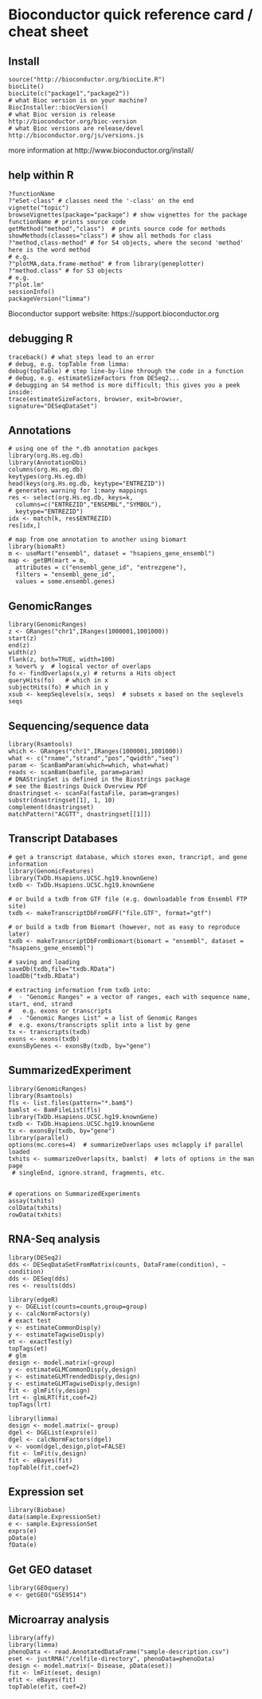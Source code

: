 # Bioconductor quick reference card / cheat sheet

## Install

```
source("http://bioconductor.org/biocLite.R")
biocLite()
biocLite(c("package1","package2"))
# what Bioc version is on your machine?
BiocInstaller::biocVersion()
# what Bioc version is release
http://bioconductor.org/bioc-version
# what Bioc versions are release/devel
http://bioconductor.org/js/versions.js
```

more information at http://www.bioconductor.org/install/

## help within R

```
?functionName
?"eSet-class" # classes need the '-class' on the end
vignette("topic")
browseVignettes(package="package") # show vignettes for the package
functionName # prints source code
getMethod("method","class")  # prints source code for methods
showMethods(classes="class") # show all methods for class
?"method,class-method" # for S4 objects, where the second 'method' here is the word method
# e.g.
?"plotMA,data.frame-method" # from library(geneplotter)
?"method.class" # for S3 objects
# e.g.
?"plot.lm"
sessionInfo()
packageVersion("limma")
```

Bioconductor support website: https://support.bioconductor.org

## debugging R

```
traceback() # what steps lead to an error
# debug, e.g. topTable from limma:
debug(topTable) # step line-by-line through the code in a function
# debug, e.g. estimateSizeFactors from DESeq2...
# debugging an S4 method is more difficult; this gives you a peek inside:
trace(estimateSizeFactors, browser, exit=browser, signature="DESeqDataSet")
```

## Annotations

```
# using one of the *.db annotation packges
library(org.Hs.eg.db)
library(AnnotationDbi)
columns(org.Hs.eg.db)
keytypes(org.Hs.eg.db)
head(keys(org.Hs.eg.db, keytype="ENTREZID"))
# generates warning for 1:many mappings
res <- select(org.Hs.eg.db, keys=k,
  columns=c("ENTREZID","ENSEMBL","SYMBOL"),
  keytype="ENTREZID")
idx <- match(k, res$ENTREZID)
res[idx,]
```

```
# map from one annotation to another using biomart
library(biomaRt)
m <- useMart("ensembl", dataset = "hsapiens_gene_ensembl")
map <- getBM(mart = m,
  attributes = c("ensembl_gene_id", "entrezgene"),
  filters = "ensembl_gene_id", 
  values = some.ensembl.genes)
```


## GenomicRanges

```
library(GenomicRanges)
z <- GRanges("chr1",IRanges(1000001,1001000))
start(z)
end(z)
width(z)
flank(z, both=TRUE, width=100)
x %over% y  # logical vector of overlaps
fo <- findOverlaps(x,y) # returns a Hits object
queryHits(fo)   # which in x
subjectHits(fo) # which in y 
xsub <- keepSeqlevels(x, seqs)  # subsets x based on the seqlevels seqs
```

## Sequencing/sequence data

```
library(Rsamtools)
which <- GRanges("chr1",IRanges(1000001,1001000))
what <- c("rname","strand","pos","qwidth","seq")
param <- ScanBamParam(which=which, what=what)
reads <- scanBam(bamfile, param=param)
# DNAStringSet is defined in the Biostrings package
# see the Biostrings Quick Overview PDF
dnastringset <- scanFa(fastaFile, param=granges)
substr(dnastringset[1], 1, 10)
complement(dnastringset)
matchPattern("ACGTT", dnastringset[[1]])
```

## Transcript Databases

```
# get a transcript database, which stores exon, trancript, and gene information
library(GenomicFeatures)
library(TxDb.Hsapiens.UCSC.hg19.knownGene)
txdb <- TxDb.Hsapiens.UCSC.hg19.knownGene

# or build a txdb from GTF file (e.g. downloadable from Ensembl FTP site)
txdb <- makeTranscriptDbFromGFF("file.GTF", format="gtf")

# or build a txdb from Biomart (however, not as easy to reproduce later)
txdb <- makeTranscriptDbFromBiomart(biomart = "ensembl", dataset = "hsapiens_gene_ensembl")

# saving and loading
saveDb(txdb,file="txdb.RData")
loadDb("txdb.RData")

# extracting information from txdb into: 
#  - "Genomic Ranges" = a vector of ranges, each with sequence name, start, end, strand
#   e.g. exons or transcripts
#  - "Genomic Ranges List" = a list of Genomic Ranges
#  e.g. exons/transcripts split into a list by gene
tx <- transcripts(txdb)
exons <- exons(txdb)
exonsByGenes <- exonsBy(txdb, by="gene")
```


## SummarizedExperiment

```
library(GenomicRanges)
library(Rsamtools)
fls <- list.files(pattern="*.bam$")
bamlst <- BamFileList(fls)
library(TxDb.Hsapiens.UCSC.hg19.knownGene)
txdb <- TxDb.Hsapiens.UCSC.hg19.knownGene
tx <- exonsBy(txdb, by="gene")
library(parallel)
options(mc.cores=4)  # summarizeOverlaps uses mclapply if parallel loaded
txhits <- summarizeOverlaps(tx, bamlst)  # lots of options in the man page
 # singleEnd, ignore.strand, fragments, etc.


# operations on SummarizedExperiments
assay(txhits)
colData(txhits)
rowData(txhits)
```


## RNA-Seq analysis

```
library(DESeq2)
dds <- DESeqDataSetFromMatrix(counts, DataFrame(condition), ~ condition)
dds <- DESeq(dds)
res <- results(dds)
```

```
library(edgeR)
y <- DGEList(counts=counts,group=group)
y <- calcNormFactors(y)
# exact test
y <- estimateCommonDisp(y)
y <- estimateTagwiseDisp(y)
et <- exactTest(y)
topTags(et)
# glm
design <- model.matrix(~group)
y <- estimateGLMCommonDisp(y,design)
y <- estimateGLMTrendedDisp(y,design)
y <- estimateGLMTagwiseDisp(y,design)
fit <- glmFit(y,design)
lrt <- glmLRT(fit,coef=2)
topTags(lrt)
```

```
library(limma)
design <- model.matrix(~ group)
dgel <- DGEList(exprs(e))
dgel <- calcNormFactors(dgel)
v <- voom(dgel,design,plot=FALSE)
fit <- lmFit(v,design)
fit <- eBayes(fit)
topTable(fit,coef=2)
```

## Expression set

```
library(Biobase)
data(sample.ExpressionSet)
e <- sample.ExpressionSet
exprs(e)
pData(e)
fData(e)
```

## Get GEO dataset

```
library(GEOquery)
e <- getGEO("GSE9514")
```

## Microarray analysis

```
library(affy)
library(limma)
phenoData <- read.AnnotatedDataFrame("sample-description.csv")
eset <- justRMA("/celfile-directory", phenoData=phenoData)
design <- model.matrix(~ Disease, pData(eset))
fit <- lmFit(eset, design)
efit <- eBayes(fit)
topTable(efit, coef=2)
```

